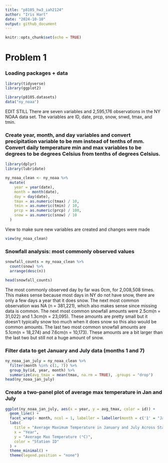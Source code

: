 ```yaml
---
title: "p8105_hw3_iah2124"
author: "Iris Hart"
date: "2024-10-10"
output: github_document
---
```


```r
knitr::opts_chunk$set(echo = TRUE)
```

# Problem 1

### Loading packages + data
```r
library(tidyverse)
library(ggplot2)

library(p8105.datasets)
data("ny_noaa")
```
EDIT STILL
There are seven variables and 2,595,176 observations in the NY NOAA data set. The variables are ID, date, prcp, snow, snwd, tmax, and tmin. 

### Create year, month, and day variables and convert precipitation variable to be mm instead of tenths of mm. Convert daily temperature min and max variables to be degrees to be degrees Celsius from tenths of degrees Celsius.
```r
library(dplyr)
library(lubridate)

ny_noaa_clean <- ny_noaa %>%
  mutate(
    year = year(date),              
    month = month(date),            
    day = day(date),               
    tmax = as.numeric(tmax) / 10,   
    tmin = as.numeric(tmin) / 10,   
    prcp = as.numeric(prcp) / 100,  
    snow = as.numeric(snow) / 10    
  )
```

View to make sure new variables are created and changes were made
```r
view(ny_noaa_clean)
```

### Snowfall analysis: most commonly observed values
```r
snowfall_counts = ny_noaa_clean %>%
  count(snow) %>%
  arrange(desc(n))  

head(snowfall_counts)
```
The most commonly observed day by far was 0cm, for 2,008,508 times. This makes sense because most days in NY do not have snow, there are only a few days a year that it does snow. The next most common observation was NA (n = 381,221), which also makes sense since missing data is common. The next most common snowfall amounts were 2.5cm(n = 31,022) and 1.3cm(n = 23,095). These amounts are pretty small but it doesn't typically snow too much when it does snow so this also would be common amounts. The last two most common snowfall amounts are 5.1cm(n = 18,274) and 7.6cm(n = 10,173). These amounts are a bit larger than the last two but still not a huge amount of snow. 

### Filter data to get January and July data (months 1 and 7)
```r
ny_noaa_jan_july = ny_noaa_clean %>%
  filter(month %in% c(1, 7)) %>%
  group_by(id, year, month) %>%
  summarize(avg_tmax = mean(tmax, na.rm = TRUE), .groups = "drop")
head(ny_noaa_jan_july)
```

### Create a two-panel plot of average max temperature in Jan and July
```r
ggplot(ny_noaa_jan_july, aes(x = year, y = avg_tmax, color = id)) +
  geom_line() +
  facet_wrap(~ month, ncol = 1, labeller = labeller(month = c('1' = "January", '7' = "July"))) +
  labs(
    title = "Average Maximum Temperature in January and July Across Stations",
    x = "Year",
    y = "Average Max Temperature (°C)",
    color = "Station ID"
  ) +
  theme_minimal() +
  theme(legend.position = "none")
```